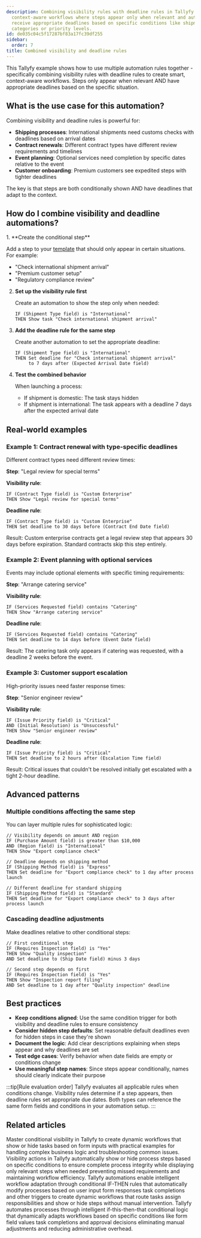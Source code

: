 ```yaml
---
description: Combining visibility rules with deadline rules in Tallyfy creates smart
  context-aware workflows where steps appear only when relevant and automatically
  receive appropriate deadlines based on specific conditions like shipment types contract
  categories or priority levels.
id: de035c04c5f17287bf83a17fc39df255
sidebar:
  order: 7
title: Combined visibility and deadline rules
---
```



This Tallyfy example shows how to use multiple automation rules together - specifically combining visibility rules with deadline rules to create smart, context-aware workflows. Steps only appear when relevant AND have appropriate deadlines based on the specific situation.

## What is the use case for this automation?

Combining visibility and deadline rules is powerful for:

- **Shipping processes**: International shipments need customs checks with deadlines based on arrival dates
- **Contract renewals**: Different contract types have different review requirements and timelines
- **Event planning**: Optional services need completion by specific dates relative to the event
- **Customer onboarding**: Premium customers see expedited steps with tighter deadlines

The key is that steps are both conditionally shown AND have deadlines that adapt to the context.

## How do I combine visibility and deadline automations?

<Steps>
1. **Create the conditional step**
   
   Add a step to your [template](/products/pro/documenting/templates/) that should only appear in certain situations. For example:
   - "Check international shipment arrival"
   - "Premium customer setup"
   - "Regulatory compliance review"

2. **Set up the visibility rule first**
   
   Create an automation to show the step only when needed:
   ```
   IF (Shipment Type field) is "International"
   THEN Show task "Check international shipment arrival"
   ```

3. **Add the deadline rule for the same step**
   
   Create another automation to set the appropriate deadline:
   ```
   IF (Shipment Type field) is "International"
   THEN Set deadline for "Check international shipment arrival" 
        to 7 days after (Expected Arrival Date field)
   ```

4. **Test the combined behavior**
   
   When launching a process:
   - If shipment is domestic: The task stays hidden
   - If shipment is international: The task appears with a deadline 7 days after the expected arrival date
</Steps>

## Real-world examples

### Example 1: Contract renewal with type-specific deadlines

Different contract types need different review times:

**Step**: "Legal review for special terms"

**Visibility rule**:
```
IF (Contract Type field) is "Custom Enterprise"
THEN Show "Legal review for special terms"
```

**Deadline rule**:
```
IF (Contract Type field) is "Custom Enterprise"
THEN Set deadline to 30 days before (Contract End Date field)
```

Result: Custom enterprise contracts get a legal review step that appears 30 days before expiration. Standard contracts skip this step entirely.

### Example 2: Event planning with optional services

Events may include optional elements with specific timing requirements:

**Step**: "Arrange catering service"

**Visibility rule**:
```
IF (Services Requested field) contains "Catering"
THEN Show "Arrange catering service"
```

**Deadline rule**:
```
IF (Services Requested field) contains "Catering"
THEN Set deadline to 14 days before (Event Date field)
```

Result: The catering task only appears if catering was requested, with a deadline 2 weeks before the event.

### Example 3: Customer support escalation

High-priority issues need faster response times:

**Step**: "Senior engineer review"

**Visibility rule**:
```
IF (Issue Priority field) is "Critical"
AND (Initial Resolution) is "Unsuccessful"
THEN Show "Senior engineer review"
```

**Deadline rule**:
```
IF (Issue Priority field) is "Critical"
THEN Set deadline to 2 hours after (Escalation Time field)
```

Result: Critical issues that couldn't be resolved initially get escalated with a tight 2-hour deadline.

## Advanced patterns

### Multiple conditions affecting the same step

You can layer multiple rules for sophisticated logic:

```
// Visibility depends on amount AND region
IF (Purchase Amount field) is greater than $10,000
AND (Region field) is "International"
THEN Show "Export compliance check"

// Deadline depends on shipping method
IF (Shipping Method field) is "Express"
THEN Set deadline for "Export compliance check" to 1 day after process launch

// Different deadline for standard shipping
IF (Shipping Method field) is "Standard"
THEN Set deadline for "Export compliance check" to 3 days after process launch
```

### Cascading deadline adjustments

Make deadlines relative to other conditional steps:

```
// First conditional step
IF (Requires Inspection field) is "Yes"
THEN Show "Quality inspection"
AND Set deadline to (Ship Date field) minus 3 days

// Second step depends on first
IF (Requires Inspection field) is "Yes"
THEN Show "Inspection report filing"
AND Set deadline to 1 day after "Quality inspection" deadline
```

## Best practices

- **Keep conditions aligned**: Use the same condition trigger for both visibility and deadline rules to ensure consistency
- **Consider hidden step defaults**: Set reasonable default deadlines even for hidden steps in case they're shown
- **Document the logic**: Add clear descriptions explaining when steps appear and why deadlines are set
- **Test edge cases**: Verify behavior when date fields are empty or conditions change
- **Use meaningful step names**: Since steps appear conditionally, names should clearly indicate their purpose

:::tip[Rule evaluation order]
Tallyfy evaluates all applicable rules when conditions change. Visibility rules determine if a step appears, then deadline rules set appropriate due dates. Both types can reference the same form fields and conditions in your automation setup.
:::


## Related articles
<CardGrid>
<LinkTitleCard header="<b>Automations > Conditional visibility</b>" href="/products/pro/documenting/templates/automations/conditional-visibility-guide/" > Master conditional visibility in Tallyfy to create dynamic workflows that show or hide tasks based on form inputs with practical examples for handling complex business logic and troubleshooting common issues. </LinkTitleCard>
<LinkTitleCard header="<b>Actions > Automate hiding or showing tasks</b>" href="/products/pro/documenting/templates/automations/actions/visibility-actions/" > Visibility actions in Tallyfy automatically show or hide process steps based on specific conditions to ensure complete process integrity while displaying only relevant steps when needed preventing missed requirements and maintaining workflow efficiency. </LinkTitleCard>
<LinkTitleCard header="<b>Templates > Automations</b>" href="/products/pro/documenting/templates/automations/" > Tallyfy automations enable intelligent workflow adaptation through conditional IF-THEN rules that automatically modify processes based on user input form responses task completions and other triggers to create dynamic workflows that route tasks assign responsibilities and show or hide steps without manual intervention. </LinkTitleCard>
<LinkTitleCard header="<b>Tutorials > Create an automation</b>" href="/products/pro/tutorials/how-can-tallyfy-automate-and-streamline-my-processes/" > Tallyfy automates processes through intelligent if-this-then-that conditional logic that dynamically adapts workflows based on specific conditions like form field values task completions and approval decisions eliminating manual adjustments and reducing administrative overhead. </LinkTitleCard>
</CardGrid>